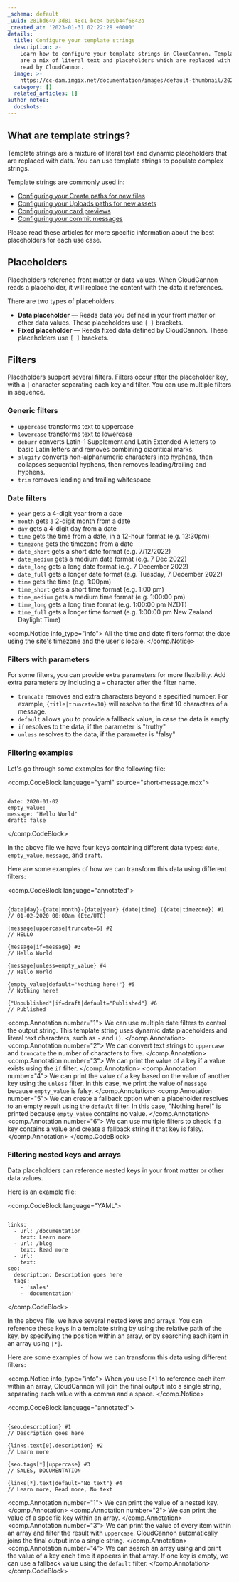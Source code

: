 ```yaml
---
_schema: default
_uuid: 281bd649-3d81-48c1-bce4-b09b44f6842a
_created_at: '2023-01-31 02:22:28 +0000'
details:
  title: Configure your template strings
  description: >-
    Learn how to configure your template strings in CloudCannon. Template strings
    are a mix of literal text and placeholders which are replaced with data when
    read by CloudCannon.
  image: >-
    https://cc-dam.imgix.net/documentation/images/default-thumbnail/2023-Q4/CloudCannon-Documentation-Thumbnail.png
  category: []
  related_articles: []
author_notes:
  docshots:
---
```

## What are template strings?

Template strings are a mixture of literal text and dynamic placeholders that are replaced with data. You can use template strings to populate complex strings.

Template strings are commonly used in:

* [Configuring your Create paths for new files](/documentation/developer-articles/set-the-path-for-new-files/)
* [Configuring your Uploads paths for new assets](/documentation/developer-articles/adjusting-the-uploads-path/)
* [Configuring your card previews](/documentation/articles/configure-your-card-previews/)
* [Configuring your commit messages](/documentation/developer-articles/configure-your-commit-messages/)

Please read these articles for more specific information about the best placeholders for each use case.

## Placeholders

Placeholders reference front matter or data values. When CloudCannon reads a placeholder, it will replace the content with the data it references.

There are two types of placeholders.

* **Data placeholder** — Reads data you defined in your front matter or other data values. These placeholders use `{ }` brackets.
* **Fixed placeholder** — Reads fixed data defined by CloudCannon. These placeholders use `[ ]` brackets.

## Filters

Placeholders support several filters. Filters occur after the placeholder key, with a `|` character separating each key and filter. You can use multiple filters in sequence.

### Generic filters

* `uppercase` transforms text to uppercase
* `lowercase` transforms text to lowercase
* `deburr` converts Latin-1 Supplement and Latin Extended-A letters to basic Latin letters and removes combining diacritical marks.
* `slugify` converts non-alphanumeric characters into hyphens, then collapses sequential hyphens, then removes leading/trailing and hyphens.
* `trim` removes leading and trailing whitespace

### Date filters

* `year` gets a 4-digit year from a date
* `month` gets a 2-digit month from a date
* `day` gets a 4-digit day from a date
* `time` gets the time from a date, in a 12-hour format (e.g. 12:30pm)
* `timezone` gets the timezone from a date
* `date_short` gets a short date format (e.g. 7/12/2022)
* `date_medium` gets a medium date format (e.g. 7 Dec 2022)
* `date_long` gets a long date format (e.g. 7 December 2022)
* `date_full` gets a longer date format (e.g. Tuesday, 7 December 2022)
* `time` gets the time (e.g. 1:00pm)
* `time_short` gets a short time format (e.g. 1:00 pm)
* `time_medium` gets a medium time format (e.g. 1:00:00 pm)
* `time_long` gets a long time format (e.g. 1:00:00 pm NZDT)
* `time_full` gets a longer time format (e.g. 1:00:00 pm New Zealand Daylight Time)

<comp.Notice info_type="info">
  All the time and date filters format the date using the site's timezone and the user's locale.
</comp.Notice>

### Filters with parameters

For some filters, you can provide extra parameters for more flexibility. Add extra parameters by including a `=` character after the filter name.

* `truncate` removes and extra characters beyond a specified number. For example, `{title|truncate=10}` will resolve to the first 10 characters of a message.
* `default` allows you to provide a fallback value, in case the data is empty
* `if` resolves to the data, if the parameter is "truthy"
* `unless` resolves to the data, if the parameter is "falsy"

### Filtering examples

Let's go through some examples for the following file:

<comp.CodeBlock language="yaml" source="short-message.mdx">
```

date: 2020-01-02
empty_value:
message: "Hello World"
draft: false

```
</comp.CodeBlock>

In the above file we have four keys containing different data types: `date`, `empty_value`, `message`, and `draft`.

Here are some examples of how we can transform this data using different filters:

<comp.CodeBlock language="annotated">
```

{date|day}-{date|month}-{date|year} {date|time} ({date|timezone}) #1
// 01-02-2020 00:00am (Etc/UTC)

{message|uppercase|truncate=5} #2
// HELLO

{message|if=message} #3
// Hello World

{message|unless=empty_value} #4
// Hello World

{empty_value|default="Nothing here!"} #5
// Nothing here!

{"Unpublished"|if=draft|default="Published"} #6
// Published

```
<comp.Annotation number="1">
  We can use multiple date filters to control the output string. This template string uses dynamic data placeholders and literal text characters, such as `-` and `()`.
</comp.Annotation>
<comp.Annotation number="2">
  We can convert text strings to `uppercase` and `truncate` the number of characters to five.
</comp.Annotation>
<comp.Annotation number="3">
  We can print the value of a key if a value exists using the `if` filter.
</comp.Annotation>
<comp.Annotation number="4">
  We can print the value of a key based on the value of another key using the `unless` filter. In this case, we print the value of `message` because `empty_value` is falsy.
</comp.Annotation>
<comp.Annotation number="5">
  We can create a fallback option when a placeholder resolves to an empty result using the `default` filter. In this case, "Nothing here!" is printed because `empty_value` contains no value.
</comp.Annotation>
<comp.Annotation number="6">
  We can use multiple filters to check if a key contains a value and create a fallback string if that key is falsy.
</comp.Annotation>
</comp.CodeBlock>

### Filtering nested keys and arrays

Data placeholders can reference nested keys in your front matter or other data values.

Here is an example file:

<comp.CodeBlock language="YAML">
```

links:
  - url: /documentation
    text: Learn more
  - url: /blog
    text: Read more
  - url:
    text:
seo:
  description: Description goes here
  tags:
    - 'sales'
    - 'documentation'

```
</comp.CodeBlock>

In the above file, we have several nested keys and arrays. You can reference these keys in a template string by using the relative path of the key, by specifying the position within an array, or by searching each item in an array using `[*]`.

Here are some examples of how we can transform this data using different filters:

<comp.Notice info_type="info">
  When you use `[*]` to reference each item within an array, CloudCannon will join the final output into a single string, separating each value with a comma and a space.
</comp.Notice>

<comp.CodeBlock language="annotated">
```

{seo.description} #1
// Description goes here

{links.text[0].description} #2
// Learn more

{seo.tags[*]|uppercase} #3
// SALES, DOCUMENTATION

{links[*].text|default="No text"} #4
// Learn more, Read more, No text

```
<comp.Annotation number="1">
  We can print the value of a nested key.
</comp.Annotation>
<comp.Annotation number="2">
  We can print the value of a specific key within an array.
</comp.Annotation>
<comp.Annotation number="3">
  We can print the value of every item within an array and filter the result with `uppercase`. CloudCannon automatically joins the final output into a single string.
</comp.Annotation>
<comp.Annotation number="4">
  We can search an array using and print the value of a key each time it appears in that array. If one key is empty, we can use a fallback value using the `default` filter.
</comp.Annotation>
</comp.CodeBlock>